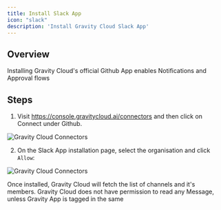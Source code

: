 ```yaml
---
title: Install Slack App
icon: "slack"
description: 'Install Gravity Cloud Slack App'
---
```

## Overview
Installing Gravity Cloud's official Github App enables Notifications and Approval flows

## Steps

1. Visit https://console.gravitycloud.ai/connectors and then click on Connect under Github.

<img
  className="block"
  src="/images/connectors/connectors.png"
  alt="Gravity Cloud Connectors"
/>

2. On the Slack App installation page, select the organisation and click `Allow`:

<img
  className="block"
  src="/images/connectors/slack-app.png"
  alt="Gravity Cloud Connectors"
/>


<Note>Once installed, Gravity Cloud will fetch the list of channels and it's members. Gravity Cloud does not have permission to read any Message, unless Gravity App is tagged in the same</Note> 